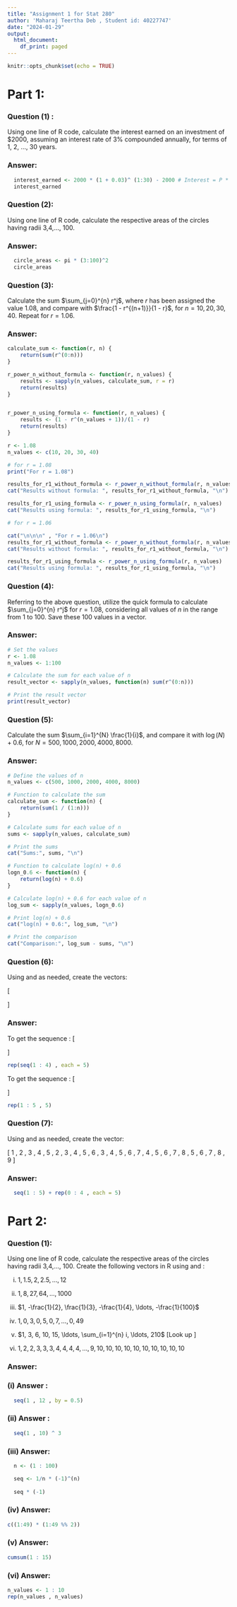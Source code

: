 ```yaml
---
title: "Assignment 1 for Stat 280"
author: 'Maharaj Teertha Deb , Student id: 40227747'
date: "2024-01-29"
output:
  html_document:
    df_print: paged
---
```


```r
knitr::opts_chunk$set(echo = TRUE)
```

# Part 1:

### Question (1) : 
Using one line of R code, calculate the interest earned on an investment of $2000, assuming an interest rate of 3% compounded annually, for terms of 1, 2, ..., 30 years.

### Answer:
```r
  interest_earned <- 2000 * (1 + 0.03)^ (1:30) - 2000 # Interest = P * (1 + R)^N - P
  interest_earned
```

### Question (2):
Using one line of R code, calculate the respective areas of the circles having radii 3,4,..., 100.

### Answer:
```r
  circle_areas <- pi * (3:100)^2
  circle_areas
```

### Question (3):
Calculate the sum $\sum_{j=0}^{n} r^j$, where $r$ has been assigned the value 1.08, and compare with $\frac{1 - r^{(n+1)}}{1 - r}$, for $n = 10, 20, 30, 40$. Repeat for $r = 1.06$.

### Answer:
```r
calculate_sum <- function(r, n) {
    return(sum(r^(0:n)))
}

r_power_n_without_formula <- function(r, n_values) {
    results <- sapply(n_values, calculate_sum, r = r)
    return(results)
}


r_power_n_using_formula <- function(r, n_values) {
    results <- (1 - r^(n_values + 1))/(1 - r)
    return(results)
}

r <- 1.08
n_values <- c(10, 20, 30, 40)

# for r = 1.08
print("For r = 1.08")

results_for_r1_without_formula <- r_power_n_without_formula(r, n_values)
cat("Results without formula: ", results_for_r1_without_formula, "\n")

results_for_r1_using_formula <- r_power_n_using_formula(r, n_values)
cat("Results using formula: ", results_for_r1_using_formula, "\n")

# for r = 1.06

cat("\n\n\n" , "For r = 1.06\n")
results_for_r1_without_formula <- r_power_n_without_formula(r, n_values)
cat("Results without formula: ", results_for_r1_without_formula, "\n")

results_for_r1_using_formula <- r_power_n_using_formula(r, n_values)
cat("Results using formula: ", results_for_r1_using_formula, "\n")
```


### Question (4):
Referring to the above question, utilize the quick formula to calculate 
$\sum_{j=0}^{n} r^j$ for $r = 1.08$, considering all values of $n$ in the range from 1 to 100. Save these 100 values in a vector.



### Answer:
```r
# Set the values
r <- 1.08
n_values <- 1:100

# Calculate the sum for each value of n
result_vector <- sapply(n_values, function(n) sum(r^(0:n)))

# Print the result vector
print(result_vector)


```



### Question (5):
Calculate the sum $\sum_{i=1}^{N} \frac{1}{i}$, and compare it with $\log(N) + 0.6$, for $N = 500, 1000, 2000, 4000, 8000$.

### Answer:
```r
# Define the values of n
n_values <- c(500, 1000, 2000, 4000, 8000)

# Function to calculate the sum
calculate_sum <- function(n) {
    return(sum(1 / (1:n)))
}

# Calculate sums for each value of n
sums <- sapply(n_values, calculate_sum)

# Print the sums
cat("Sums:", sums, "\n")

# Function to calculate log(n) + 0.6
logn_0.6 <- function(n) {
    return(log(n) + 0.6)
}

# Calculate log(n) + 0.6 for each value of n
log_sum <- sapply(n_values, logn_0.6)

# Print log(n) + 0.6
cat("log(n) + 0.6:", log_sum, "\n")

# Print the comparison
cat("Comparison:", log_sum - sums, "\n")
```


### Question (6):
Using \texttt{rep()} and \texttt{seq()} as needed, create the vectors:

\[
\begin{aligned}
&0 \, 0 \, 0 \, 0 \, 0 \, 1 \, 1 \, 1 \, 1 \, 1 \, 2 \, 2 \, 2 \, 2 \, 2 \, 3 \, 3 \, 3 \, 3 \, 3 \, 4 \, 4 \, 4 \, 4 \, 4 \\
&1 \, 2 \, 3 \, 4 \, 5 \, 1 \, 2 \, 3 \, 4 \, 5 \, 1 \, 2 \, 3 \, 4 \, 5 \, 1 \, 2 \, 3 \, 4 \, 5 \, 1 \, 2 \, 3 \, 4 \, 5 \\
\end{aligned}
\]


### Answer:
 To get the sequence : \[
\begin{aligned}
&0 \, 0 \, 0 \, 0 \, 0 \, 1 \, 1 \, 1 \, 1 \, 1 \, 2 \, 2 \, 2 \, 2 \, 2 \, 3 \, 3 \, 3 \, 3 \, 3 \, 4 \, 4 \, 4 \, 4 \, 4 \\
\end{aligned}
\]
```r
rep(seq(1 : 4) , each = 5)
```

To get the sequence : \[
\begin{aligned}
&1 \, 2 \, 3 \, 4 \, 5 \, 1 \, 2 \, 3 \, 4 \, 5 \, 1 \, 2 \, 3 \, 4 \, 5 \, 1 \, 2 \, 3 \, 4 \, 5 \, 1 \, 2 \, 3 \, 4 \, 5 \\
\end{aligned}
\]
```r
rep(1 : 5 , 5)
```



### Question (7):
Using \texttt{rep()} and \texttt{seq()} as needed, create the vector:

\[
1 \, 2 \, 3 \, 4 \, 5 \, 2 \, 3 \, 4 \, 5 \, 6 \, 3 \, 4 \, 5 \, 6 \, 7 \, 4 \, 5 \, 6 \, 7 \, 8 \, 5 \, 6 \, 7 \, 8 \, 9
\]


### Answer:
```r
  seq(1 : 5) + rep(0 : 4 , each = 5)
```






# Part 2:

### Question (1):
Using one line of R code, calculate the respective areas of the circles having radii 3,4,..., 100.
Create the following vectors in R using \texttt{seq()} and \texttt{rep()}:

(i) $1, 1.5, 2, 2.5, \ldots, 12$

(ii) $1, 8, 27, 64, \ldots, 1000$

(iii) $1, -\frac{1}{2}, \frac{1}{3}, -\frac{1}{4}, \ldots, -\frac{1}{100}$

(iv) $1, 0, 3, 0, 5, 0, 7, \ldots, 0, 49$

(v) $1, 3, 6, 10, 15, \ldots, \sum_{i=1}^{n} i, \ldots, 210$ [Look up \texttt{?cumsum}]

(vi) $1, 2, 2, 3, 3, 3, 4, 4, 4, 4, \ldots, 9, 10, 10, 10, 10, 10, 10, 10, 10, 10, 10$

### Answer:

### (i) Answer : 
```r
  seq(1 , 12 , by = 0.5)
```

### (ii) Answer :
```r
  seq(1 , 10) ^ 3 
```

### (iii) Answer:
```r
  n <- (1 : 100)

  seq <- 1/n * (-1)^(n)
  
  seq * (-1) 
```


### (iv) Answer:
```r
c((1:49) * (1:49 %% 2))
```


### (v) Answer:
```r
cumsum(1 : 15)
```

### (vi) Answer:
```r
n_values <- 1 : 10
rep(n_values , n_values)
```


